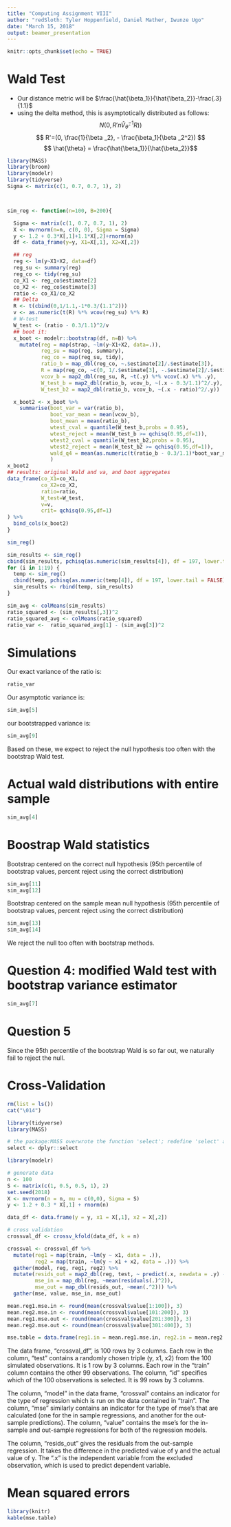 ```yaml
---
title: "Computing Assignment VIII"
author: "redSloth: Tyler Hoppenfield, Daniel Mather, Iwunze Ugo"
date: "March 15, 2018"
output: beamer_presentation
---
```


```r
knitr::opts_chunk$set(echo = TRUE)
```
# Wald Test
* Our distance metric will be $\frac{\hat{\beta_1}}{\hat{\beta_2}}-\frac{.3}{1.1}$
* using the delta method, this is asymptotically distributed as follows:
$$N(0,  R' n\hat{V}_{\hat{\theta}}^{-1}R))$$
 $$ R'=(0, \frac{1}{\beta _2}, - \frac{\beta_1}{\beta _2^2}) $$
 $$ \hat{\theta} =  \frac{\hat{\beta_1}}{\hat{\beta_2}}$$



```r

library(MASS)
library(broom)
library(modelr)
library(tidyverse)
Sigma <- matrix(c(1, 0.7, 0.7, 1), 2)



sim_reg <- function(n=100, B=200){

  Sigma <- matrix(c(1, 0.7, 0.7, 1), 2)
  X <- mvrnorm(n=n, c(0, 0), Sigma = Sigma)
  y <- 1.2 + 0.3*X[,1]+1.1*X[,2]+rnorm(n)
  df <- data_frame(y=y, X1=X[,1], X2=X[,2])

  ## reg
  reg <- lm(y~X1+X2, data=df)
  reg_su <- summary(reg)
  reg_co <- tidy(reg_su)
  co_X1 <- reg_co$estimate[2]
  co_X2 <- reg_co$estimate[3]
  ratio <- co_X1/co_X2
  ## Delta
  R <- t(cbind(0,1/1.1,-1*0.3/(1.1^2)))
  v <- as.numeric(t(R) %*% vcov(reg_su) %*% R)
  # W-test
  W_test <- (ratio - 0.3/1.1)^2/v
  ## boot it:
  x_boot <- modelr::bootstrap(df, n=B) %>%
    mutate(reg = map(strap, ~lm(y~X1+X2, data=.)),
           reg_su = map(reg, summary),
           reg_co = map(reg_su, tidy),
           ratio_b = map_dbl(reg_co, ~.$estimate[2]/.$estimate[3]),
           R = map(reg_co, ~c(0, 1/.$estimate[3], -.$estimate[2]/.$estimate[3]^2)),
           vcov_b = map2_dbl(reg_su, R, ~t(.y) %*% vcov(.x) %*% .y),
           W_test_b = map2_dbl(ratio_b, vcov_b, ~(.x - 0.3/1.1)^2/.y),
           W_test_b2 = map2_dbl(ratio_b, vcov_b, ~(.x - ratio)^2/.y))

  x_boot2 <- x_boot %>% 
    summarise(boot_var = var(ratio_b),
              boot_var_mean = mean(vcov_b), 
              boot_mean = mean(ratio_b),
              wtest_cval = quantile(W_test_b,probs = 0.95),
              wtest_reject = mean(W_test_b >= qchisq(0.95,df=1)),
              wtest2_cval = quantile(W_test_b2,probs = 0.95),
              wtest2_reject = mean(W_test_b2 >= qchisq(0.95,df=1)),
              wald_q4 = mean(as.numeric(t(ratio_b - 0.3/1.1)*boot_var_mean*(ratio_b - 0.3/1.1)))
              )
x_boot2
## results: original Wald and va, and boot aggregates
data_frame(co_X1=co_X1, 
           co_X2=co_X2, 
           ratio=ratio,
           W_test=W_test,
           v=v,
           crit= qchisq(0.95,df=1)
) %>%
  bind_cols(x_boot2)
}

sim_reg()
```


``` r
sim_results <- sim_reg()
cbind(sim_results, pchisq(as.numeric(sim_results[4]), df = 197, lower.tail = FALSE))
for (i in 1:19) {
  temp <- sim_reg()
  cbind(temp, pchisq(as.numeric(temp[4]), df = 197, lower.tail = FALSE))
  sim_results <- rbind(temp, sim_results)
}

sim_avg <- colMeans(sim_results)
ratio_squared <- (sim_results[,3])^2
ratio_squared_avg <- colMeans(ratio_squared)
ratio_var <-  ratio_squared_avg[1] - (sim_avg[3])^2 
```  
# Simulations
Our exact variance of the ratio is:
``` r
ratio_var
```
Our asymptotic variance is:
```r
sim_avg[5]
```

our bootstrapped variance is:

``` r
sim_avg[9]
```

Based on these, we expect to reject the null hypothesis too often with the bootstrap Wald test.

# Actual wald distributions with entire sample
``` r
sim_avg[4]
```

# Boostrap Wald statistics

Bootstrap centered on the correct null hypothesis (95th percentile of bootstrap values, percent reject using the correct distribution)
``` r
sim_avg[11]
sim_avg[12]
```

Bootstrap centered on the sample mean null hypothesis (95th percentile of bootstrap values, percent reject using the correct distribution)
``` r
sim_avg[13]
sim_avg[14]
```
We reject the null too often with bootstrap methods.

# Question 4: modified Wald test with bootstrap variance estimator
```r
sim_avg[7]
```

# Question 5
Since the 95th percentile of the bootstrap Wald is so far out, we naturally fail to reject the null.

# Cross-Validation
```r
rm(list = ls())
cat("\014")

library(tidyverse)
library(MASS)

# the package:MASS overwrote the function 'select'; redefine 'select' as the function from dplyr
select <- dplyr::select

library(modelr)

# generate data
n <- 100
S <- matrix(c(1, 0.5, 0.5, 1), 2)
set.seed(2018)
X <- mvrnorm(n = n, mu = c(0,0), Sigma = S)
y <- 1.2 + 0.3 * X[,1] + rnorm(n)

data_df <- data.frame(y = y, x1 = X[,1], x2 = X[,2])

# cross validation
crossval_df <- crossv_kfold(data_df, k = n)

crossval <- crossval_df %>%
  mutate(reg1 = map(train, ~lm(y ~ x1, data = .)),
         reg2 = map(train, ~lm(y ~ x1 + x2, data = .))) %>%
  gather(model, reg, reg1, reg2) %>%
  mutate(resids_out = map2_dbl(reg, test, ~ predict(.x, newdata = .y) - as.data.frame(.y)$y),
         mse_in = map_dbl(reg, ~mean(residuals(.)^2)),
         mse_out = map_dbl(resids_out, ~mean(.^2))) %>%
  gather(mse, value, mse_in, mse_out)

mean.reg1.mse.in <- round(mean(crossval$value[1:100]), 3)
mean.reg2.mse.in <- round(mean(crossval$value[101:200]), 3)
mean.reg1.mse.out <- round(mean(crossval$value[201:300]), 3)
mean.reg2.mse.out <- round(mean(crossval$value[301:400]), 3)

mse.table = data.frame(reg1.in = mean.reg1.mse.in, reg2.in = mean.reg2.mse.in, reg1.out = mean.reg1.mse.out, reg2.out = mean.reg2.mse.out)
```

The data frame, “crossval_df”, is 100 rows by 3 columns. Each row in the column, “test” contains a randomly chosen triple (y, x1, x2) from the 100 simulated observations. It is 1 row by 3 columns. Each row in the “train” column contains the other 99 observations. The column, “id” specifies which of the 100 observations is selected. It is 99 rows by 3 columns.

The column, “model” in the data frame, “crossval” contains an indicator for the type of regression which is run on the data contained in “train”. The column, “mse” similarly contains an indicator for the type of mse’s that are calculated (one for the in sample regressions, and another for the out-sample predictions). The column, “value” contains the mse’s for the in-sample and out-sample regressions for both of the regression models.

The column, “resids_out” gives the residuals from the out-sample regression. It takes the difference in the predicted value of y and the actual value of y. The ".x" is the independent variable from the excluded observation, which is used to predict dependent variable.

# Mean squared errors
```r
library(knitr)
kable(mse.table)
```
